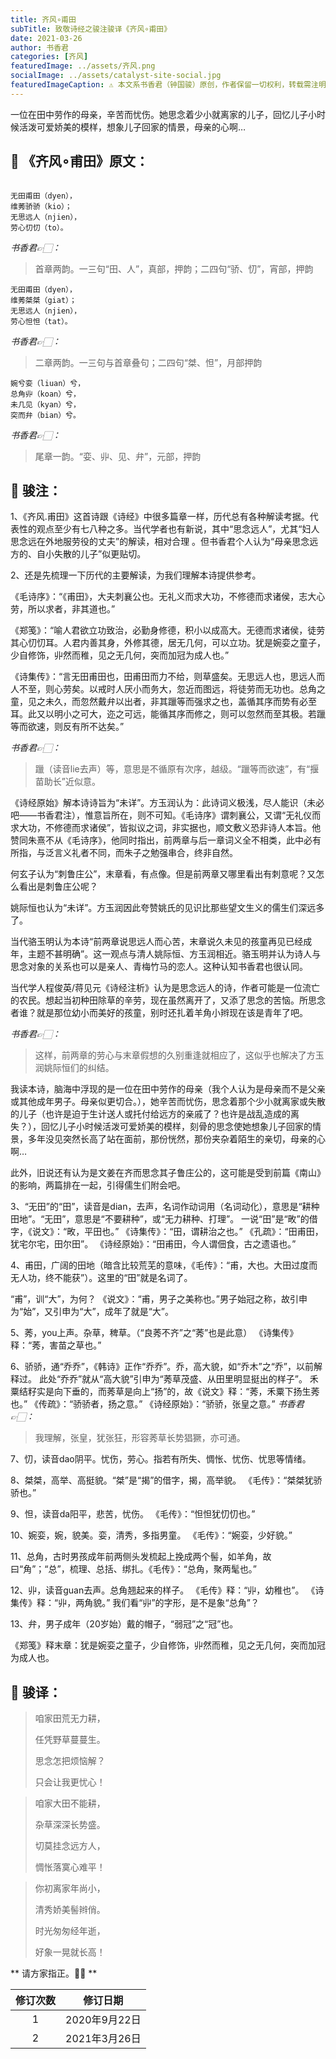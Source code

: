 ```yaml
---
title: 齐风∘甫田
subTitle: 致敬诗经之骏注骏译《齐风∘甫田》 
date: 2021-03-26 
author: 书香君
categories: [齐风]
featuredImage: ../assets/齐风.png
socialImage: ../assets/catalyst-site-social.jpg
featuredImageCaption: ⚠️️ 本文系书香君（钟国骏）原创，作者保留一切权利，转载需注明出处。
---
```


一位在田中劳作的母亲，辛苦而忧伤。她思念着少小就离家的儿子，回忆儿子小时候活泼可爱娇美的模样，想象儿子回家的情景，母亲的心啊…

## 🌼 《齐风∘甫田》原文：
```

无田甫田（dyen），
维莠骄骄（kio）；
无思远人（njien），
劳心忉忉（to）。

```
*书香君👉🏻：* 

> 首章两韵。一三句“田、人”，真部，押韵；二四句“骄、忉”，宵部，押韵

```
无田甫田（dyen），
维莠桀桀（giat）；
无思远人（njien），
劳心怛怛（tat）。

```
*书香君👉🏻：* 

> 二章两韵。一三句与首章叠句；二四句“桀、怛”，月部押韵

```
婉兮娈（liuan）兮，
总角丱（koan）兮，
未几见（kyan）兮，
突而弁（bian）兮。

```
*书香君👉🏻：* 

> 尾章一韵。“娈、丱、见、弁”，元部，押韵

## 🍁️ 骏注：

1、《齐风.甫田》这首诗跟《诗经》中很多篇章一样，历代总有各种解读考据。代表性的观点至少有七八种之多。当代学者也有新说，其中“思念远人”，尤其“妇人思念远在外地服劳役的丈夫”的解读，相对合理 。但书香君个人认为“母亲思念远方的、自小失散的儿子”似更贴切。

2、还是先梳理一下历代的主要解读，为我们理解本诗提供参考。

《毛诗序》：“《甫田》，大夫刺襄公也。无礼义而求大功，不修德而求诸侯，志大心劳，所以求者，非其道也。”

《郑笺》：“喻人君欲立功致治，必勤身修德，积小以成高大。无德而求诸侯，徒劳其心忉忉耳。人君内善其身，外修其德，居无几何，可以立功。犹是婉娈之童子，少自修饰，丱然而稚，见之无几何，突而加冠为成人也。”

《诗集传》：“言无田甫田也，田甫田而力不给，则草盛矣。无思远人也，思远人而人不至，则心劳矣。以戒时人厌小而务大，忽近而图远，将徒劳而无功也。总角之童，见之未久，而忽然戴弁以出者，非其躐等而强求之也，盖循其序而势有必至耳。此又以明小之可大，迩之可远，能循其序而修之，则可以忽然而至其极。若躐等而欲速，则反有所不达矣。”

*书香君👉🏻：* 

> 躐（读音lie去声）等，意思是不循原有次序，越级。“躐等而欲速”，有“揠苗助长”近似意。

《诗经原始》解本诗诗旨为“未详”。方玉润认为：此诗词义极浅，尽人能识（未必吧——书香君注），惟意旨所在，则不可知。《毛诗序》谓刺襄公，又谓“无礼仪而求大功，不修德而求诸侯”，皆拟议之词，非实据也，顺文敷义恐非诗人本旨。他赞同朱熹不从《毛诗序》，他同时指出，前两章与后一章词义全不相类，此中必有所指，与泛言义礼者不同，而朱子之勉强串合，终非自然。

何玄子认为“刺鲁庄公”，末章看，有点像。但是前两章又哪里看出有刺意呢？又怎么看出是刺鲁庄公呢？

姚际恒也认为“未详”。方玉润因此夸赞姚氏的见识比那些望文生义的儒生们深远多了。

当代骆玉明认为本诗“前两章说思远人而心苦，末章说久未见的孩童再见已经成年，主题不甚明确”。这一观点与清人姚际恒、方玉润相近。骆玉明并认为诗人与思念对象的关系也可以是亲人、青梅竹马的恋人。这种认知书香君也很认同。

当代学人程俊英/蒋见元《诗经注析》认为是思念远人的诗，作者可能是一位流亡的农民。想起当初种田除草的辛劳，现在虽然离开了，又添了思念的苦恼。所思念者谁？就是那位幼小而美好的孩童，别时还扎着羊角小辫现在该是青年了吧。

*书香君👉🏻：* 

> 这样，前两章的劳心与末章假想的久别重逢就相应了，这似乎也解决了方玉润姚际恒们的纠结。

我读本诗，脑海中浮现的是一位在田中劳作的母亲（我个人认为是母亲而不是父亲或其他成年男子。母亲似更切合。），她辛苦而忧伤，思念着那个少小就离家或失散的儿子（也许是迫于生计送人或托付给远方的亲戚了？也许是战乱造成的离失？），回忆儿子小时候活泼可爱娇美的模样，刻骨的思念使她想象儿子回家的情景，多年没见突然长高了站在面前，那份恍然，那份夹杂着陌生的亲切，母亲的心啊…

此外，旧说还有认为是文姜在齐而思念其子鲁庄公的，这可能是受到前篇《南山》的影响，两篇排在一起，引得儒生们附会吧。

3、“无田”的“田”，读音是dian，去声，名词作动词用（名词动化），意思是“耕种田地”。“无田”，意思是“不要耕种”，或“无力耕种、打理”。
一说“田”是“畋”的借字，《说文》：“畋，平田也。”
《诗集传》：“田，谓耕治之也。”
《孔疏》：“田甫田，犹宅尔宅，田尔田”。
《诗经原始》：“田甫田，今人谓佃食，古之遗语也。”

4、甫田，广阔的田地（暗含比较荒芜的意味，《毛传》：“甫，大也。大田过度而无人功，终不能获”）。这里的“田”就是名词了。

“甫”，训“大”，为何？
《说文》：“甫，男子之美称也。”男子始冠之称，故引申为“始”，又引申为“大”，成年了就是“大”。

5、莠，you上声。杂草，稗草。（“良莠不齐”之“莠”也是此意）
《诗集传》释：“莠，害苗之草也。”

6、骄骄，通“乔乔”，《韩诗》正作“乔乔”。乔，高大貌，如“乔木”之“乔”，以前解释过。
此处“乔乔”就从“高大貌”引申为“莠草茂盛、从田里明显挺出的样子”。
禾粟结籽实是向下垂的，而莠草是向上“扬”的，故《说文》释：“莠，禾粟下扬生莠也。”
《传疏》：“骄骄者，扬之意。”
《诗经原始》：“骄骄，张皇之意。”
*书香君👉🏻：* 

> 我理解，张皇，犹张狂，形容莠草长势猖獗，亦可通。

7、忉，读音dao阴平。忧伤，劳心。指若有所失、惆怅、忧伤、忧思等情绪。

8、桀桀，高举、高挺貌。“桀”是“揭”的借字，揭，高举貌。
《毛传》：“桀桀犹骄骄也。”

9、怛，读音da阳平，悲苦，忧伤。
《毛传》：“怛怛犹忉忉也。”

10、婉娈，婉，貌美。娈，清秀，多指男童。
《毛传》：“婉娈，少好貌。”

11、总角，古时男孩成年前两侧头发梳起上挽成两个髻，如羊角，故曰“角”；“总”，梳理、总括、绑扎。《毛传》：“总角，聚两髦也。”

12、丱，读音guan去声。总角翘起来的样子。
《毛传》释：“丱，幼稚也”。
《诗集传》释：“丱，两角貌。”
我们看“丱”的字形，是不是象“总角”？

13、弁，男子成年（20岁始）戴的帽子，“弱冠”之“冠”也。

《郑笺》释末章：犹是婉娈之童子，少自修饰，丱然而稚，见之无几何，突而加冠为成人也。

## 🍁️ 骏译：

> 咱家田荒无力耕，
> 
> 任凭野草蔓蔓生。
> 
> 思念怎把烦恼解？
> 
> 只会让我更忧心！

> 咱家大田不能耕，
> 
> 杂草深深长势盛。
> 
> 切莫挂念远方人，
> 
> 惆怅落寞心难平！

> 你初离家年尚小，
> 
> 清秀娇美髻辫俏。
> 
> 时光匆匆经年逝，
> 
> 好象一晃就长高！

** 请方家指正。🙏🏻 **

| 修订次数      | 修订日期 | 
|   :----: |    :----:   | 
| 1    | 2020年9月22日       | 
| 2    | 2021年3月26日       | 
